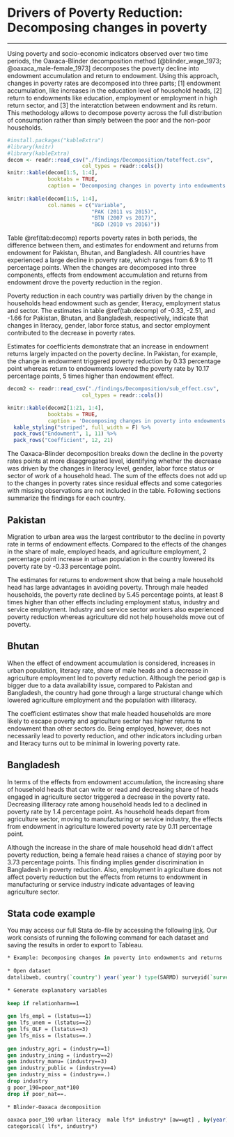# Drivers of Poverty Reduction: Decomposing changes in poverty {#note-oaxaca} 
*** 
 
Using poverty and  socio-economic indicators observed over two time periods, the Oaxaca-Blinder decomposition method [@blinder_wage_1973; @oaxaca_male-female_1973] decomposes the poverty decline into endowment accumulation and return to endowment. Using this approach, changes in poverty rates are decomposed into three parts; [1] endowment accumulation, like increases in the education level of household heads, [2] return to endowments like education, employment or employment in high return sector, and [3] the interatction between endowment and its return. This methodology allows to decompose poverty across the full distribution of consumption rather than simply between the poor and the non-poor households. 
```{r decomp, echo=FALSE, messages=FALSE, warning=FALSE} 
#install.packages("kableExtra")
#library(knitr)
#library(kableExtra)
decom <- readr::read_csv("./findings/Decomposition/toteffect.csv", 
                        col_types = readr::cols())
knitr::kable(decom[1:5, 1:4], 
             booktabs = TRUE, 
             caption = 'Decomposing changes in poverty into endowments and returns by components') 
           
knitr::kable(decom[1:5, 1:4], 
             col.names = c("Variable",
                           "PAK (2011 vs 2015)",
                           "BTN (2007 vs 2017)",
                           "BGD (2010 vs 2016)"))
```     
 
Table \@ref(tab:decomp) reports poverty rates in both periods, the difference between them, and estimates for endowment and returns from endowment for Pakistan, Bhutan, and Bangladesh. All countries have experienced a large decline in poverty rate, which ranges from 6.9 to 11 percentage points.  When the changes are decomposed into three components, effects from endowment accumulation and returns from endowment drove the poverty reduction in the region.  
 
Poverty reduction in each country was partially driven by the change in households head endowment such as gender, literacy, employment status and sector. The estimates in table \@ref(tab:decomp) of -0.33, -2.51, and -1.66 for Pakistan, Bhutan, and Bangladesh, respectively, indicate that changes in literacy, gender, labor force status, and sector employment contributed to the decrease in poverty rates. 
 
Estimates for coefficients demonstrate that an increase in endowment returns largely impacted on the poverty decline. In Pakistan, for example, the change in endowment triggered poverty reduction by 0.33 percentage point whereas return to endowments lowered the poverty rate by 10.17 percentage points, 5 times higher than endowment effect.    
 
```{r decomp2, echo=FALSE, messages=FALSE, warning=FALSE} 
decom2 <- readr::read_csv("./findings/Decomposition/sub_effect.csv", 
                        col_types = readr::cols())

knitr::kable(decom2[1:21, 1:4], 
             booktabs = TRUE, 
             caption = 'Decomposing changes in poverty into endowments and returns by components') %>%
  kable_styling("striped", full_width = F) %>%
  pack_rows("Endowment", 1, 11) %>%
  pack_rows("Coefficient", 12, 21) 
``` 

The Oaxaca-Blinder decomposition breaks down the decline in the poverty rates points at more disaggregated level, identifying whether the decrease was driven by the changes in literacy level, gender, labor force status or sector of work of a household head. The sum of the effects does not add up to the changes in poverty rates since residual effects and some categories with missing observations are not included in the table. Following sections summarize the findings for each country.  
 
## Pakistan
 
Migration to urban area was the largest contributor to the decline in poverty rate in terms of endowment effects. Compared to the effects of the changes in the share of male, employed heads, and agriculture employment, 2 percentage point increase in urban population in the country lowered its poverty rate by -0.33 percentage point.  
 
The estimates for returns to endowment show that being a male household head has large advantages in avoiding poverty. Through male headed households, the poverty rate declined by 5.45 percentage points, at least 8 times higher than other effects including employment status, industry and service employment. Industry and service sector workers also experienced poverty reduction whereas agriculture did not help households move out of poverty.  
 
## Bhutan
 
When the effect of endowment accumulation is considered, increases in urban population, literacy rate, share of male heads and a decrease in agriculture employment led to poverty reduction. Although the period gap is bigger due to a data availability issue, compared to Pakistan and Bangladesh, the country had gone through a large structural change which lowered agriculture employment and the population with illiteracy.  
 
The coefficient estimates show that male headed households are more likely to escape poverty and agriculture sector has higher returns to endowment than other sectors do. Being employed, however, does not necessarily lead to poverty reduction, and other indicators including urban and literacy turns out to be minimal in lowering poverty rate.  
 
## Bangladesh
 
In terms of the effects from endowment accumulation, the increasing share of household heads that can write or read and decreasing share of heads engaged in agriculture sector triggered a decrease in the poverty rate. Decreasing illiteracy rate among household heads led to a declined in poverty rate by 1.4 percentage point. As household heads depart from agriculture sector, moving to manufacturing or service industry, the effects from endowment in agriculture lowered poverty rate by 0.11 percentage point. 
 
Although the increase in the share of male household head didn't affect poverty reduction, being a female head raises a chance of staying poor by 3.73 percentage points. This finding implies gender discrimination in Bangladesh in poverty reduction. Also, employment in agriculture does not affect poverty reduction but the effects from returns to endowment in manufacturing or service industry indicate advantages of leaving agriculture sector. 

## Stata code example
You may access our full Stata do-file by accessing the following [link](https://github.com/randrescastaneda/SARMD_guidelines/blob/master/shareable_dofiles/BLINDER-OAXACA.do). Our work consists of running the following command for each dataset and saving the results in order to export to Tableau.  
 
```stata 
* Example: Decomposing changes in poverty into endowments and returns 
 
* Open dataset 
datalibweb, country(`country') year(`year') type(SARMD) surveyid(`surveyid') clear  
 
* Generate explanatory variables 
 
keep if relationharm==1 
 
gen lfs_empl = (lstatus==1) 
gen lfs_unem = (lstatus==2) 
gen lfs_OLF = (lstatus==3) 
gen lfs_miss = (lstatus==.) 
	 
gen industry_agri = (industry==1) 
gen industry_ining = (industry==2) 
gen industry_manu= (industry==3) 
gen industry_public = (industry==4) 
gen industry_miss = (industry==.) 
drop industry 
g poor_190=poor_nat*100 
drop if poor_nat==. 
 
* Blinder-Oaxaca decomposition  
 
oaxaca poor_190 urban literacy  male lfs* industry* [aw=wgt] , by(year) swap relax  /// 
categorical( lfs*, industry*)  
 
``` 

